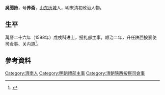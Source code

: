 '''吳聞詩'''，号'''养斋'''，[[山东|山东]][[历城|历城]]人，明末清初政治人物。

== 生平 ==
萬曆二十六年（1598年）戊戌科进士，授礼部主事。顺治二年，升任陕西按察使司佥事、关内道<ref>{{Cite book|title=《大清世祖体天隆运定统建极英睿钦文显武大德弘功至仁纯孝章皇帝实录》（卷之十六）|last=|first=|publisher=|year=|isbn=|location=|pages=|quote=顺治二年。乙酉。……礼部主事吴闻诗、为陕西按察使司佥事、关内道。兵部员外郎边大顺、为陕西按察使司佥事、庄浪兵备道。户部员外郎罗爌、为陕西按察使司佥事、分守西宁道。户部郎中张益庆、为河南布政使司参议、汝南道。工部员外郎魏之琯、为河南按察使司佥事、大梁道。兵部主事袁噩、为陕西按察使司佥事、榆林东路兵备道。礼部主事李赞明、为陕西按察使司佥事、榆林中路兵备道。兵部主事刘世杰、为陕西按察使司佥事、陇右道。户部主事王昌允、为陕西按察使司佥事、临巩兵备道}}</ref>。

== 參考資料 ==
{{reflist}}

{{萬曆二十六年戊戌科殿試金榜}}

{{Authority control}}

{{DEFAULTSORT:Wu吳}}
[[Category:濟南人|Category:濟南人]]
[[Category:明朝禮部主事|Category:明朝禮部主事]]
[[Category:清朝陝西按察司僉事|Category:清朝陝西按察司僉事]]


{{清朝人物小作品}}